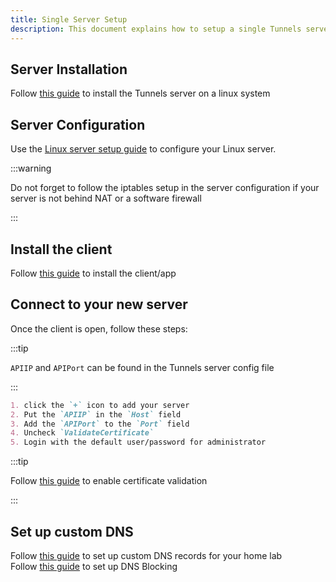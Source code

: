 ```yaml
---
title: Single Server Setup
description: This document explains how to setup a single Tunnels server that handles Authentication and VPN conenctions.
---
```


## Server Installation 
Follow [this guide](/docs/server/installation) to install the Tunnels server on a linux system

## Server Configuration
Use the [Linux server setup guide](/docs/server/linux-configurations) to configure your Linux server.

:::warning

Do not forget to follow the iptables setup in the server configuration if your server is not behind NAT or a software firewall

:::

## Install the client
Follow [this guide](/docs/client/installation) to install the client/app

## Connect to your new server

Once the client is open, follow these steps:

:::tip

`APIIP` and `APIPort` can be found in the Tunnels server config file

:::

```md
1. click the `+` icon to add your server
2. Put the `APIIP` in the `Host` field
3. Add the `APIPort` to the `Port` field
4. Uncheck `ValidateCertificate`
5. Login with the default user/password for administrator
```
:::tip

Follow [this guide](/docs/client/installation) to enable certificate validation

:::


## Set up custom DNS
Follow [this guide](/docs/server/dns) to set up custom DNS records for your home lab<br/>
Follow [this guide](/docs/client/dns-blocking) to set up DNS Blocking

